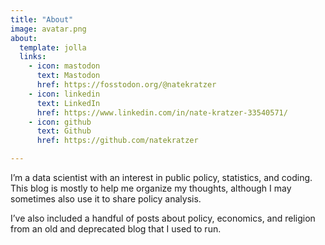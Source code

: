 ```yaml
---
title: "About"
image: avatar.png
about:
  template: jolla
  links:
    - icon: mastodon
      text: Mastodon
      href: https://fosstodon.org/@natekratzer
    - icon: linkedin
      text: LinkedIn
      href: https://www.linkedin.com/in/nate-kratzer-33540571/
    - icon: github
      text: Github
      href: https://github.com/natekratzer

---
```


I'm a data scientist with an interest in public policy, statistics, and coding. This blog is mostly to help me organize my thoughts, although I may sometimes also use it to share policy analysis. 

I've also included a handful of posts about policy, economics, and religion from an old and deprecated blog that I used to run. 

